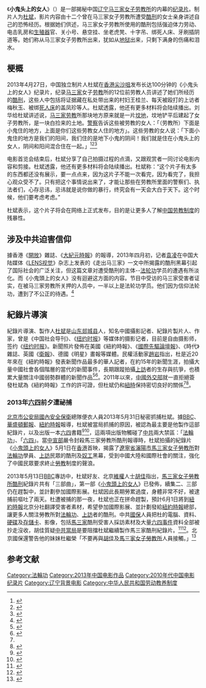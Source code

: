 {{电视节目信息框
| 名称       = 小鬼头上的女人<br />{{lang|en|The Women of Masanjia Labour Camp}}
| 图片       = 小鬼頭上的女人.jpg
| 图说       = 
| 类型       = [[劳教|劳教]]紀錄片
| 原创       = 
| 导演       = [[杜斌|杜斌]]
| 制片人     =
| 副制片人   = 
| 监制       = 
| 旁白       = 
| 作曲       = 
| 国家       = {{CHN}}
| 地区       = [[中国|中国]]
| 語言       = [[普通话|普通话]]/[[英语|英语]]
| 集数       = 1
| 每集长     = 100分钟
| 年份       = 2012年-2013年
| 外景       =
| 机位       = 
| 电视台     = 
| 视频制式   = 
| 音频制式   = 
| 首播国家   = 
| 首播地区   = {{HK}}
| 开始       =
| 結束       =
| 官方网站   = 
}}
《'''小鬼头上的女人'''》（{{lang-en|''Above the Ghosts' Heads: The Women of Masanjia Labor Camp''}}）是一部揭秘中国[[辽宁|辽宁]][[马三家女子劳教所|马三家女子劳教所]]的内幕的[[纪录片|纪录片]]。制片人为[[杜斌|杜斌]]，影片内容由十二个曾在马三家女子劳教所遭受[[酷刑|酷刑]]的女士亲身讲述自己的恐怖经历。根据她们供述，马三家女子劳教所使用的酷刑包括强迫体力劳动、电击乳房和[[生殖器|生殖器]]官、关小号、悬空挂、坐老虎凳、十字吊、绑死人床、牙刷插阴道等。她们称从马三家女子劳教所出来，犹如从[[地狱|地狱]]出来，只剩下满身的伤痛和泪水。

==梗概==
2013年4月27日，中国独立制片人杜斌在[[香港|香港]][[尖沙咀|尖沙咀]]发布长达100分钟的《小鬼头上的女人》纪录片，纪录[[马三家女子劳教所|马三家]]女子[[劳教|劳教]]所的12位前劳教人员讲述了她们所经历的[[酷刑|酷刑]]，这些人中包括将证据藏在私处带出来的村妇王桂兰、每天被殴打的上访者梅秋玉、被绑[[死人床|死人床]]的盖凤珍等人。杜斌透露，他还有更多材料将会陆续播出。刘华给杜斌讲述说，[[马三家女子劳教所|马三家]][[劳教|劳教]]所那块地方原来就是一片[[坟地|坟地]]，坟地铲平后建起了女子劳教所，是一块白捡来的土地。[[警察|警察]]告诉这些被劳教的女人：「（劳教所）下面是小鬼住的地方，上面是你们这些劳教女人住的地方」。这些劳教的女人说：「下面小鬼住的地方是我们的阳间，我们住的是地下小鬼的阴间！我们就是住在小鬼头上的女人，阴间和阳间混合住在一起。」<ref>{{cite web|url=http://www.chinese.rfi.fr/%E4%B8%AD%E5%9B%BD/20130426-%E6%9D%9C%E6%96%8C%E2%80%94%E9%A9%AC%E4%B8%89%E5%AE%B6%E5%A5%B3%E5%AD%90%E5%8A%B3%E6%95%99%E6%89%80%E5%B0%8F%E9%AC%BC%E5%A4%B4%E4%B8%8A%E7%9A%84%E5%A5%B3%E4%BA%BA|title=杜斌—马三家女子劳教所小鬼头上的女人|publisher=法广|date=2013-04-26|language=zh-hans|access-date=2013-05-03|archive-date=2013-05-08|archive-url=https://web.archive.org/web/20130508165448/http://www.chinese.rfi.fr/%E4%B8%AD%E5%9B%BD/20130426-%E6%9D%9C%E6%96%8C%E2%80%94%E9%A9%AC%E4%B8%89%E5%AE%B6%E5%A5%B3%E5%AD%90%E5%8A%B3%E6%95%99%E6%89%80%E5%B0%8F%E9%AC%BC%E5%A4%B4%E4%B8%8A%E7%9A%84%E5%A5%B3%E4%BA%BA|dead-url=no}}</ref><ref>{{cite news|url=http://www.chinese.rfi.fr/%E4%B8%AD%E5%9B%BD/20130428-%E6%8F%AD%E9%9C%B2%E9%A9%AC%E4%B8%89%E5%AE%B6%E5%8A%B3%E6%95%99%E6%89%80%E9%85%B7%E5%88%91%E7%BA%AA%E5%BD%95%E7%89%87%E9%A6%99%E6%B8%AF%E9%A6%96%E6%98%A0|title=揭露马三家劳教所酷刑纪录片香港首映|publisher=法广|date=2013-04-28|language=zh-hans|accessdate=2013-05-14|archive-date=2013-11-20|archive-url=https://web.archive.org/web/20131120073656/http://www.chinese.rfi.fr/%E4%B8%AD%E5%9B%BD/20130428-%E6%8F%AD%E9%9C%B2%E9%A9%AC%E4%B8%89%E5%AE%B6%E5%8A%B3%E6%95%99%E6%89%80%E9%85%B7%E5%88%91%E7%BA%AA%E5%BD%95%E7%89%87%E9%A6%99%E6%B8%AF%E9%A6%96%E6%98%A0|dead-url=no}}</ref><ref>{{cite web|url=http://www.chinese.rfi.fr/%E4%B8%AD%E5%9B%BD/20130429-%E4%BB%8E%E7%BA%AA%E5%BF%B5%E6%9E%97%E6%98%AD%E5%88%B0%E6%8F%AD%E9%9C%B2%E2%80%9C%E9%A9%AC%E4%B8%89%E5%AE%B6%E2%80%9D%EF%BC%8C%E4%B8%AD%E5%9B%BD%E6%B0%91%E4%BC%97%E5%90%91%E9%85%B7%E5%88%91%E8%BF%AB%E5%AE%B3%E8%AF%B4%E2%80%9C%E4%B8%8D%E2%80%9D|title=从纪念林昭到揭露“马三家”，中国民众向酷刑迫害说“不”|publisher=法广|date=2013-04-29|language=zh-hans|access-date=2013-05-14|archive-date=2013-05-03|archive-url=https://web.archive.org/web/20130503044643/http://www.chinese.rfi.fr/%E4%B8%AD%E5%9B%BD/20130429-%E4%BB%8E%E7%BA%AA%E5%BF%B5%E6%9E%97%E6%98%AD%E5%88%B0%E6%8F%AD%E9%9C%B2%E2%80%9C%E9%A9%AC%E4%B8%89%E5%AE%B6%E2%80%9D%EF%BC%8C%E4%B8%AD%E5%9B%BD%E6%B0%91%E4%BC%97%E5%90%91%E9%85%B7%E5%88%91%E8%BF%AB%E5%AE%B3%E8%AF%B4%E2%80%9C%E4%B8%8D%E2%80%9D|dead-url=no}}</ref>

电影首览会结束后，杜斌分享了自己拍摄过程的点滴，又跟观赏者一同讨论电影内容和剪接。杜斌透露，他还有更多材料将会陆续播出。杜斌称：“这个片子有太多的东西都还没有展示，要一点点来，因为这片子不能一次看完，因为看完了，我担心观众受不了。只有把这个事情说出来了，才能让那些在劳教所里面的警察们、执法者们，心存忌讳，忌讳就是说你做的暴行，终究会有一天会大白于天下。这个时候，他们要考虑考虑。”

杜斌表示，这个片子将会在网络上正式发布，目的是让更多人了解[[中国劳教制度|中国劳教制度]]的残暴性。

==涉及中共迫害信仰==
據香港《[[開放雜誌|開放]]》雜誌、《[[大紀元時報|大紀元時報]]》的報導，2013年四月初，记者[[袁凌|袁凌]]在中国大陆媒体《[[LENS视觉|LENS视觉]]》杂志上发表的《走出马三家》一文中所揭露的酷刑黑幕引起了国际社会的广泛关注，但这篇文章对遭受酷刑的主体--[[法轮功|法轮功]]学员的遭遇有所淡化。而《小鬼頭上的女人》没有迴避这方面的内容。节目中受访的马三家受害者证实，在被马三家劳教所关押的人员中，一半以上是法轮功学员。他们因为信仰法轮功，遭到了不公正的待遇。<ref>{{cite web |url=http://www.open.com.hk/content.php?id=1289 |title=法轮功修炼者的地狱 |publisher=香港Open开放网 |date=05.02.2013 |language=zh-cn |access-date=2013-06-15 |archive-date=2020-12-03 |archive-url=https://web.archive.org/web/20201203181615/http://open.com.hk/content.php?id=1289 |dead-url=no }}</ref>

==紀錄片導演==
紀錄片導演、製作人[[杜斌|杜斌]]是[[山东|山东]][[郯城县|郯城县]]人，知名中國攝影記者、紀錄片製片人、作家，曾是《中国社会导刊》、《[[纽约时报|纽约时报]]》等媒体的摄影记者，目前是自由摄影师，签约《[[纽约时报|纽约时报]]》。新聞照片發佈在美國《紐約時報》、《[[國際先驅論壇報|國際先驅論壇報]]》、《時代》雜誌、英國《[[衛報|衛報]]》、德國《明星》畫報等媒體。民權活動家[[趙岩_(記者)|趙岩]]指出，杜是近20年來在《紐約時報》發表新聞作品最多的華人記者，在約15年的新聞生涯，拍攝大量中國社會各個階層的當代的新聞事件，長期跟蹤拍攝[[上訪|上訪]]者的生存與抗爭，也積累大量關注中國弱勢群體的新聞作品<ref name="博客來">{{cite web| url=http://www.books.com.tw/exep/prod/booksfile.php?item=0010587728| title=《天安門屠殺》(博客來書介)| work=博客來書籍館| date=2013-05-24| access-date=2013-11-11| archive-date=2013-06-20| archive-url=https://archive.today/20130620051735/http://www.books.com.tw/exep/prod/booksfile.php?item=0010587728| dead-url=yes}}</ref><ref name="人權攝影獎">{{cite news | url=http://boxun.com/news/gb/china/2010/05/201005060016.shtml | title=《紐約時報》攝影師杜斌 獲亞洲人權新聞大獎/趙岩 | work=博訊新聞網 | date=2010-05-06 | author=趙岩 | access-date=2013-11-11 | archive-url=https://web.archive.org/web/20131111031320/http://boxun.com/news/gb/china/2010/05/201005060016.shtml | archive-date=2013-11-11 | dead-url=yes }}</ref>。2011年以來，[[中华人民共和国外交部|中國外交部]]就一直拒絕簽發杜斌為《紐約時報》工作的許可證，但杜斌仍和[[紐約時報|紐時]]保持密切良好的關係<ref name="BBC0613專訪"/><ref name="EPOWEK">{{cite news | url=http://epochweekly.com/b5/333/12245.htm | title=杜斌：不斷探索真相的「大人」 | work=新紀元雜誌(321期) | date=2013-06-20 | accessdate=2013-11-11 | archive-date=2020-07-13 | archive-url=https://web.archive.org/web/20200713071421/https://www.epochweekly.com/b5/333/12245.htm | dead-url=no }}</ref>。

===2013年[[六四|六四]]前夕遭祕捕===
[[北京市公安局|北京市公安局]][[國內安全保衛|國內安全保衛]]總隊便衣人員2013年5月31日秘密抓捕杜斌。據[[BBC|BBC]]、[[華盛頓郵報|華盛頓郵報]]、[[紐約時報|紐約時報]]報導，杜斌被當局抓捕的原因，被認為最主要是他製作這部紀錄片，以及出版一本[[六四事件|六四]]書籍<ref name=WP0613>{{cite news|url=http://www.washingtonpost.com/world/asia_pacific/china-detains-journalist-who-documented-labor-camp-abuses-tiananmen-crackdown-accounts/2013/06/12/86302b04-d3da-11e2-b3a2-3bf5eb37b9d0_story.html |title=China detains journalist who documented labor camp abuses, Tiananmen crackdown accounts（中共當局拘留記者，該記者製作了勞教酷刑紀錄片、記錄六四鎮壓） |work=美國[[華盛頓郵報|華盛頓郵報]] |agency=[[美聯社|美聯社]] |date=2013-06-13 |Author=Gillian Wong |archiveurl=https://archive.is/20130624133821/http://articles.washingtonpost.com/2013-06-12/world/39934149_1_dus-labor-camp-hu-jia |archivedate=2013-06-24 |deadurl=yes }}</ref><ref name=NY0614>{{cite news |url=http://cn.nytimes.com/china/20130614/c14dubin/dual/ |title=中国记者杜斌被警方拘留 |work=[[紐約時報|紐約時報]] |date=2013-06-14 |Author=EDWARD WONG |accessdate=2013-06-14 |archive-date=2020-07-13 |archive-url=https://web.archive.org/web/20200713071549/https://cn.nytimes.com/china/20130614/c14dubin/dual/ |dead-url=no }}</ref>，這兩項出版物觸碰了[[中共|中共]]兩大禁區：「[[法輪功|法輪功]]」、「[[六四事件|六四]]」。當[[中共中央宣传部|中宣部]]嚴令封殺馬三家勞教所酷刑報導時，杜斌拍攝的紀錄片《[[小鬼頭上的女人|小鬼頭上的女人]]》5月1日在[[香港|香港]]首映，揭露了[[遼寧省|遼寧省]][[瀋陽市|瀋陽市]][[馬三家女子勞教所|馬三家女子勞教所]]對[[法輪功|法輪功]]學員、[[上訪|上訪]]民眾的酷刑及[[奴工|奴工]]黑幕，受到中國大陸和國際社會的關注，強化了中國民眾要求終止[[勞教|勞教]]制度的聲浪。

2013年5月13日[[BBC|BBC]]專訪中，杜斌好友、北京[[維權|維權]]人士[[胡佳_(社會活動家)|胡佳]]指出，[[馬三家女子勞教所|馬三家女子勞教所]][[酷刑|酷刑]]紀錄片共有「三部曲」，第一部《[[小鬼頭上的女人|小鬼頭上的女人]]》已發佈，續集二、三部仍在趕製中，並計劃參加國際影展。杜斌因此長期勞累過度，身體非常不好，被逮捕前嘔吐了兩天。杜遭被捕的那一夜，杜斌也正在拼命趕製，預計6月1日將到[[紐約時報|紐約時報]]北京分社翻譯受害者素材，希望參加國際影展、並計劃發給[[紐約時報|紐約時報]]總部，讓更多人關注勞教所對[[法輪功|法輪功]]、[[上訪|上訪]]者的酷刑。中共[[國內安全保衛|國保]]人員把杜的電腦、資料、[[硬碟|硬碟]]及[[記憶卡|存儲卡]]、影像，包括[[馬三家女子勞教所|馬三家]]酷刑受害人採訪素材及大量[[六四事件|六四事件]]資料全部被抄走沒收，胡佳質疑[[中國共產黨|中共當局]]是要阻擋杜斌繼續製作馬三家酷刑紀錄片。<ref name="BBC0613專訪">{{cite news |url=http://www.bbc.co.uk/zhongwen/trad/multimedia/2013/06/130613_aud_china_du_bin_hu_jia.shtml |title=音頻：「杜斌被拘與紀錄片有關」 |work=[[BBC|BBC]] |date=2013-06-13 |author=葉靖斯 |accessdate=2013-06-14 |archive-date=2013-06-19 |archive-url=https://web.archive.org/web/20130619154840/http://www.bbc.co.uk/zhongwen/trad/multimedia/2013/06/130613_aud_china_du_bin_hu_jia.shtml |dead-url=no }}</ref><ref name="BBC0613北京證實">{{cite news |url=http://www.bbc.co.uk/zhongwen/simp/china/2013/06/130613_china_journalist_du_bin.shtml |title=北京警方首次证实独立记者杜斌被刑拘 |work=[[BBC|BBC]] |date=2013-06-13 |author=葉靖斯 |accessdate=2013-06-14 |archive-date=2013-06-16 |archive-url=https://web.archive.org/web/20130616200747/http://www.bbc.co.uk/zhongwen/simp/china/2013/06/130613_china_journalist_du_bin.shtml |dead-url=no }}</ref>。北京國保還警告他的妹妹杜繼榮「不要再與[[胡佳|胡佳]]及[[馬三家女子勞教所|馬三家女子勞教所]]人員接觸。」<ref name=DW0613>{{cite news | url=http://www.dw.de/%E8%AD%A6%E6%96%B9%E9%A6%96%E8%AE%A4%E7%BE%81%E6%8A%BC%E6%9D%9C%E6%96%8C%E5%9B%BD%E4%BF%9D%E6%93%8D%E5%88%80%E6%94%BF%E6%B2%BB%E6%A1%88/a-16878795 | title=警方首认羁押杜斌：国保操刀“政治案”？ | work=[[德國之聲|德國之聲]] | date=2013-06-13 | accessdate=2013-06-14 | archive-date=2015-03-23 | archive-url=https://web.archive.org/web/20150323013209/http://www.dw.de/%E8%AD%A6%E6%96%B9%E9%A6%96%E8%AE%A4%E7%BE%81%E6%8A%BC%E6%9D%9C%E6%96%8C%E5%9B%BD%E4%BF%9D%E6%93%8D%E5%88%80%E6%94%BF%E6%B2%BB%E6%A1%88/a-16878795 | dead-url=no }}</ref>

== 参考文献 ==
{{Reflist|3}}

{{DEFAULTSORT:XIAO}}
[[Category:法輪功|Category:法輪功]]
[[Category:2013年中国电影作品|Category:2013年中国电影作品]]
[[Category:2010年代中国电影纪录片|Category:2010年代中国电影纪录片]]
[[Category:辽宁背景电影|Category:辽宁背景电影]]
[[Category:中华人民共和国劳动教养制度|Category:中华人民共和国劳动教养制度]]